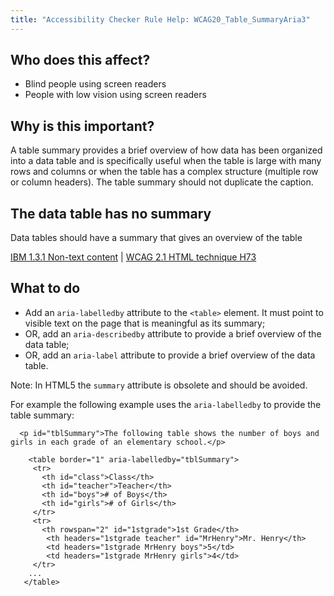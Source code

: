 ```yaml
---
title: "Accessibility Checker Rule Help: WCAG20_Table_SummaryAria3"
---
```


<div className="toolHelp">
<Row>
<Column colLg={5} colMd={3} colSm={4} className="toolLeft">

## Who does this affect?

* Blind people using screen readers
* People with low vision using screen readers

## Why is this important?

A table summary provides a brief overview of how data has been organized into a data table and is specifically useful when the table is large with many rows and columns or when the table has a complex structure (multiple row or column headers). The table summary should not duplicate the caption.

</Column>
<Column colLg={11} colMd={5} colSm={4} className="toolMain">

<div id="locLevel"></div>

## The data table has no summary
Data tables should have a summary that gives an overview of the table

[IBM 1.3.1 Non-text content](https://www.ibm.com/able/guidelines/ci162/info_and_relationships.html) | [WCAG 2.1 HTML technique H73](https://www.w3.org/WAI/WCAG21/Techniques/html/H73.html)

<div id="locSnippet"></div>

## What to do

* Add an `aria-labelledby` attribute to the `<table>` element. It must point to visible text on the page that is meaningful as its summary;
* OR, add an `aria-describedby` attribute to provide a brief overview of the data table;
* OR, add an `aria-label` attribute to provide a brief overview of the data table.

Note: In HTML5 the `summary` attribute is obsolete and should be avoided.

For example the following example uses the `aria-labelledby` to provide the table summary:

```
  <p id="tblSummary">The following table shows the number of boys and girls in each grade of an elementary school.</p>

    <table border="1" aria-labelledby="tblSummary">
     <tr>
       <th id="class">Class</th>
       <th id="teacher">Teacher</th>
       <th id="boys"># of Boys</th>
       <th id="girls"># of Girls</th>
     </tr>
     <tr>
       <th rowspan="2" id="1stgrade">1st Grade</th>
        <th headers="1stgrade teacher" id="MrHenry">Mr. Henry</th>
        <td headers="1stgrade MrHenry boys">5</td>
        <td headers="1stgrade MrHenry girls">4</td>
     </tr>
    ...
   </table>
   ```

</Column>
</Row>
</div>
